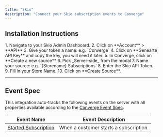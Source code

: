 ```yaml
---
title: "Skio"
description: "Connect your Skio subscription events to Converge"
---
```


## Installation Instructions


  <Steps>
      <Step title="Navigate to the Skio Admin Dashboard">
       1. Navigate to your Skio Admin Dashboard.
      </Step>
  <Step title="Create your token">
      2. Click on **Account** > **API**
      3. Give your token a name: e.g. `Converge`
      4. Click on **Genearte API Key** and copy the key, you will need it later.
  </Step>
  <Step title="Create a new Server-side source in Converge">
      5. In Converge, click on **Create a new source**
      6. Pick _Server-side_ from the modal
      7. Name your source: e.g. `{Storename} Subscriptions`
  </Step>
  <Step title="Connect the Source">
      8. Enter the Skio API Token.
      9. Fill in your Store Name.
      10. Click on **Create Source**.

  </Step>
  </Steps>



---

## Event Spec

This integration auto-tracks the following events on the server with all properties available according to the [Converge Event Spec](/sources/converge-spec).

| Event Name                                                              | Event Description                           |
| ----------------------------------------------------------------------- | ------------------------------------------- |
| [Started Subscription](/sources/converge-spec#started-subscription)     | When a customer starts a subscription.      |
